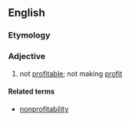 ==English==

===Etymology===
{{prefix|non|profitable|lang=en}}

===Adjective===
{{en-adj|-}}

# not [[profitable]]; not making [[profit]]

====Related terms====
* [[nonprofitability]]